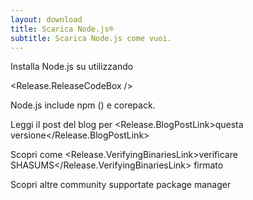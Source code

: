 ```yaml
---
layout: download
title: Scarica Node.js®️
subtitle: Scarica Node.js come vuoi.
---
```


<section>
  Installa Node.js <Release.VersionDropdown /> su  <Release.OperatingSystemDropdown /> utilizzando <Release.PlatformDropdown />

  <Release.ReleaseCodeBox />
</section>

<section>
  Node.js include <LinkWithArrow href="https://npmjs.com">npm</LinkWithArrow> (<Release.NpmVersion />) e corepack.

Leggi il post del blog per <Release.BlogPostLink>questa versione</Release.BlogPostLink>

Scopri come <Release.VerifyingBinariesLink>verificare SHASUMS</Release.VerifyingBinariesLink> firmato

Scopri altre community supportate <LinkWithArrow href="/download/package-manager/all">package manager</LinkWithArrow>

</section>
